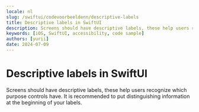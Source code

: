 ```yaml
---
locale: nl
slug: /swiftui/codevoorbeeldenn/descriptive-labels
title: Descriptive labels in SwiftUI
description: Screens should have descriptive labels, these help users recognize which purpose controls have.
keywords: [iOS, SwiftUI, accessibility, code sample]
authors: [yurii]
date: 2024-07-09
---
```


# Descriptive labels in SwiftUI

Screens should have descriptive labels, these help users recognize which purpose controls have. It is recommended to put distinguishing information at the beginning of your labels.

<CodeSample id="screen-labels" framework="swiftui" locale="nl"/>
